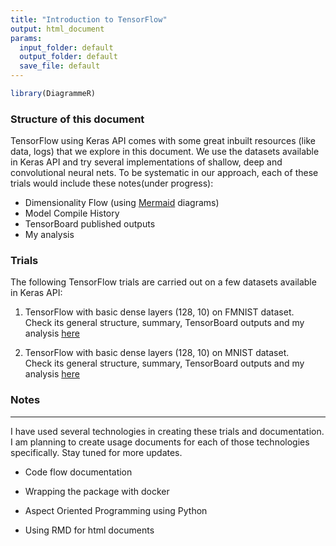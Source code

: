 ```yaml
---
title: "Introduction to TensorFlow"
output: html_document
params:
  input_folder: default
  output_folder: default
  save_file: default
---
```


```r
library(DiagrammeR)
```

### Structure of this document
TensorFlow using Keras API comes with some great inbuilt resources (like data, logs) that we explore in this document. We use the datasets available in Keras API and try several implementations of shallow, deep and convolutional neural nets. To be systematic in our approach, each of these trials would include these notes(under progress):     

- Dimensionality Flow (using [Mermaid](https://rich-iannone.github.io/DiagrammeR/mermaid.html) diagrams)    
- Model Compile History     
- TensorBoard published outputs    
- My analysis 


### Trials
The following TensorFlow trials are carried out on a few datasets available in Keras API:    

1. TensorFlow with basic dense layers (128, 10) on FMNIST dataset.    
    Check its general structure, summary, TensorBoard outputs and my analysis [here](basic_dense_fmnist.html)     
    
2. TensorFlow with basic dense layers (128, 10) on MNIST dataset.   
    Check its general structure, summary, TensorBoard outputs and my analysis [here](basic_dense_mnist.html)      


### Notes

***
I have used several technologies in creating these trials and documentation. I am planning to create usage documents for each of those technologies specifically. Stay tuned for more updates.     

- Code flow documentation     

- Wrapping the package with docker    

- Aspect Oriented Programming using Python    

- Using RMD for html documents    


